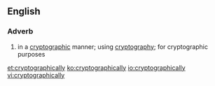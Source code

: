 ==English==

===Adverb===
{{en-adv|-}}

# in a [[cryptographic]] manner; using [[cryptography]]; for cryptographic purposes

[[et:cryptographically]]
[[ko:cryptographically]]
[[io:cryptographically]]
[[vi:cryptographically]]